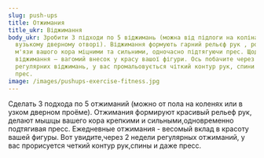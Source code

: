 ```yaml
---
slug: push-ups
title: Отжимания
title_ukr: Віджимання
body_ukr: Зробити 3 підходи по 5 віджимань (можна від підлоги на колінах або у
  вузькому дверному отворі). Віджимання формують гарний рельєф рук , роблять
  м'язи вашого кора міцними та сильними, одночасно підтягуючи прес. Щоденні
  віджимання – вагомий внесок у красу вашої фігури. Ось побачите через 2 тижні
  регулярних віджимань, у вас промальовується чіткий контур рук, спини і навіть
  прес.
image: /images/pushups-exercise-fitness.jpg
---
```

Сделать 3 подхода по 5 отжиманий (можно от пола на коленях или в узком дверном проёме). Отжимания формируют красивый рельеф рук, делают мышцы вашего кора крепкими и сильными,одновременно подтягивая пресс. Ежедневные отжимания - весомый вклад в красоту вашей фигуры. Вот увидите,через 2 недели регулярных отжиманий, у вас прорисуется четкий контур рук,спины и даже пресс.